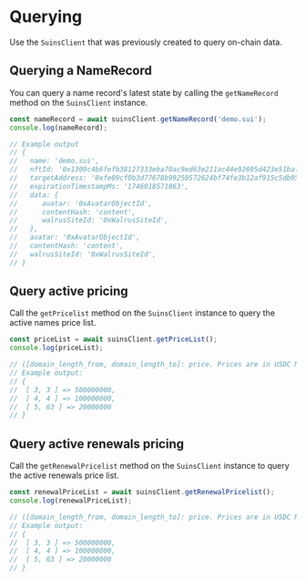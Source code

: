 # Querying

Use the `SuinsClient` that was previously created to query on-chain data.

## Querying a NameRecord

You can query a name record's latest state by calling the `getNameRecord` method on the `SuinsClient` instance.

```js
const nameRecord = await suinsClient.getNameRecord('demo.sui');
console.log(nameRecord);

// Example output
// {
//   name: 'demo.sui',
//   nftId: '0x1309c4b6fefb38127333eba70ac9ed63e211ac44e92695d423e51baf655e42e2',
//   targetAddress: '0xfe09cf0b3d77678b99250572624bf74fe3b12af915c5db95f0ed5d755612eb68',
//   expirationTimestampMs: '1746018571863',
//   data: {
//      avatar: '0xAvatarObjectId',
//      contentHash: 'content',
//      walrusSiteId: '0xWalrusSiteId',
//   },
//   avatar: '0xAvatarObjectId',
//   contentHash: 'content',
//   walrusSiteId: '0xWalrusSiteId',
// }
```

## Query active pricing

Call the `getPricelist` method on the `SuinsClient` instance to query the active names price list.

```js
const priceList = await suinsClient.getPriceList();
console.log(priceList);

// ([domain_length_from, domain_length_to]: price. Prices are in USDC MIST; 1 USDC = 1_000_000 MIST)
// Example output:
// {
// 	[ 3, 3 ] => 500000000,
// 	[ 4, 4 ] => 100000000,
// 	[ 5, 63 ] => 20000000
// }
```

## Query active renewals pricing

Call the `getRenewalPricelist` method on the `SuinsClient` instance to query the active renewals price list.

```js
const renewalPriceList = await suinsClient.getRenewalPricelist();
console.log(renewalPriceList);

// ([domain_length_from, domain_length_to]: price. Prices are in USDC MIST; 1 USDC = 1_000_000 MIST)
// Example output:
// {
// 	[ 3, 3 ] => 500000000,
// 	[ 4, 4 ] => 100000000,
// 	[ 5, 63 ] => 20000000
// }
```
